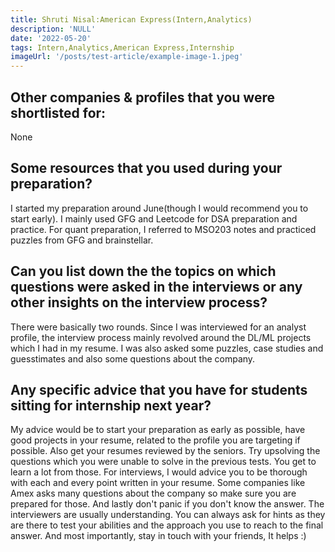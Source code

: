 ```yaml
---
title: Shruti Nisal:American Express(Intern,Analytics)
description: 'NULL' 
date: '2022-05-20'
tags: Intern,Analytics,American Express,Internship
imageUrl: '/posts/test-article/example-image-1.jpeg'
---
```


## Other companies & profiles that you were shortlisted for:
None

## Some resources that you used during your preparation?
I started my preparation around June(though I would recommend you to start early). I mainly used GFG and Leetcode for DSA preparation and practice. For quant preparation, I referred to MSO203 notes and practiced puzzles from GFG and brainstellar.

## Can you list down the the topics on which questions were asked in the interviews or any other insights on the interview process?
There were basically two rounds. Since I was interviewed for an analyst profile, the interview process mainly revolved around the DL/ML projects which I had in my resume. I was also asked some puzzles, case studies and guesstimates and also some questions about the company.
## Any specific advice that you have for students sitting for internship next year?
My advice would be to start your preparation as early as possible, have good projects in your resume, related to the profile you are targeting if possible. Also get your resumes reviewed by the seniors.
Try upsolving the questions which you were unable to solve in the previous tests. You get to learn a lot from those.
For interviews, I would advice you to be thorough with each and every point written in your resume. Some companies like Amex asks many questions about the company so make sure you are prepared for those. And lastly don't panic if you don't know the answer. The interviewers are usually understanding. You can always ask for hints as they are there to test your abilities and the approach you use to reach to the final answer. 
And most importantly, stay in touch with your friends, It helps :)


